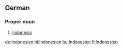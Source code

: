 ==German==
===Proper noun===

# [[Indonesia]]

[[de:Indonesien]]
[[hi:Indonesien]]
[[hu:Indonesien]]
[[fi:Indonesien]]